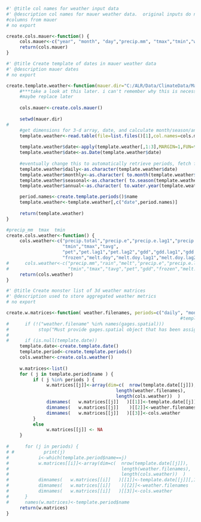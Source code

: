 

```r
#' @title col names for weather input data
#' @description col names for mauer weather data.  original inputs do not have column headers
#columns from mauer
# no export

create.cols.mauer<-function() {
     cols.mauer<-c("year", "month", "day","precip.mm", "tmax","tmin","wind")
     return(cols.mauer)
}

```

```r
#' @title Create template of dates in mauer weather data
#' @description mauer dates
# no export

create.template.weather<-function(mauer.dir="C:/ALR/Data/ClimateData/Mauer/daily/east") {
     #***take a look at this later. i can't remember why this is necessary, instead of just using create.template.mauer
     #maybe replace later
     
     cols.mauer<-create.cols.mauer()
     
     setwd(mauer.dir)
# 
     #get dimensions for 3-d array, date, and calculate month/season/annual date columns
     template.weather<-read.table(file=list.files()[1],col.names=cols.mauer)
     
     template.weather$date<-apply(template.weather[,1:3],MARGIN=1,FUN=function(d) (paste(d,collapse="-")))
     template.weather$date<-as.Date(template.weather$date)
     
     #eventually change this to automatically retrieve periods, fetch functions that assign date for that period, and assign date
     template.weather$daily<-as.character(template.weather$date)
     template.weather$monthly<-as.character( to.month(template.weather$date) )
     template.weather$seasonal<-as.character( to.season(template.weather$date) )
     template.weather$annual<-as.character( to.water.year(template.weather$date) )

     period.names<-create.template.periods()$name
     template.weather<-template.weather[,c("date",period.names)]
     
     return(template.weather)
}

```


```r
#precip_mm  tmax  tmin
create.cols.weather<-function() {
     cols.weather<-c("precip.total","precip.e","precip.e.lag1","precip.e.lag2","precip.e.lag3",
                     "tmin","tmax","tavg",
                     "pet","pet.lag1","pet.lag2","gdd","gdd.lag1","gdd.lag2",
                     "frozen","melt.doy","melt.doy.lag1","melt.doy.lag2")
#      cols.weather<-c("precip.mm","rain","melt","precip.e","precip.e.lag1","precip.e.lag2","precip.e.lag3",
#                      "tmin","tmax","tavg","pet","gdd","frozen","melt.doy")
     return(cols.weather)
}

```




```r
#' @title Create monster list of 3d weather matrices
#' @description used to store aggregated weather metrics
# no export

create.w.matrices<-function( weather.filenames, periods=c("daily", "monthly", "seasonal", "annual") ) {
                                                                 #template.date=NULL
#      if (!("weather.filename" %in% names(gages.spatial)))
#           stop("Must provide gages.spatial object that has been assigned weather.filename")
#      
#      if (is.null(template.date))
     template.date<-create.template.date()
     template.period<-create.template.periods()
     cols.weather<-create.cols.weather()
     
     w.matrices<-list()
     for ( j in template.period$name ) {
          if ( j %in% periods ) {
               w.matrices[[j]]<-array(dim=c(  nrow(template.date[[j]]), 
                                         length(weather.filenames), 
                                         length(cols.weather))  ) 
               dimnames(   w.matrices[[j]]   )[[1]]<-template.date[[j]][,1]
               dimnames(   w.matrices[[j]]    )[[2]]<-weather.filenames
               dimnames(   w.matrices[[j]]   )[[3]]<-cols.weather
          }
          else 
               w.matrices[[j]] <- NA
     }
          
#      for (j in periods) {
# #           print(j)
#           i<-which(template.period$name==j)
#           w.matrices[[i]]<-array(dim=c(  nrow(template.date[[j]]), 
#                                          length(weather.filenames), 
#                                          length(cols.weather))  ) 
#           dimnames(   w.matrices[[i]]   )[[1]]<-template.date[[j]][,1]
#           dimnames(   w.matrices[[i]]    )[[2]]<-weather.filenames
#           dimnames(   w.matrices[[i]]   )[[3]]<-cols.weather
#      }
#      names(w.matrices)<-template.period$name
     return(w.matrices)
}



```
